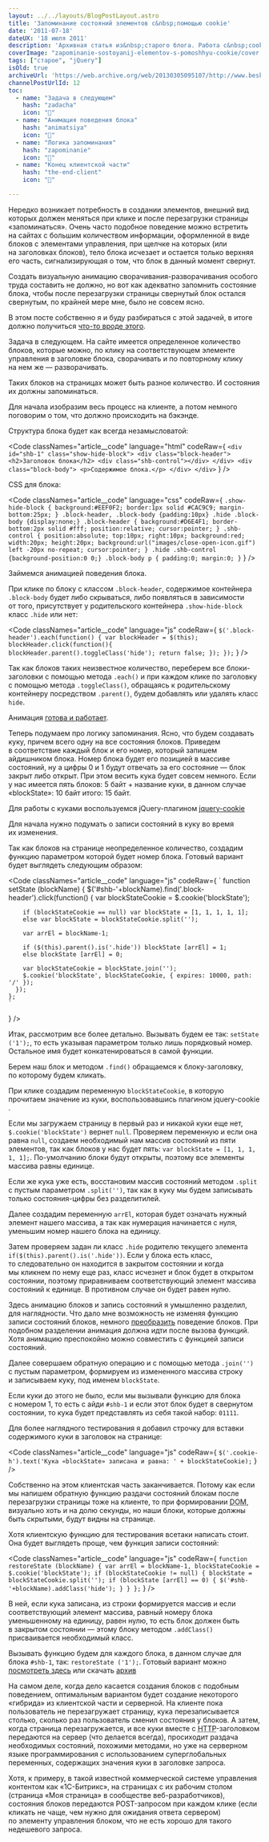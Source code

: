 ```yaml
---
layout: ../../layouts/BlogPostLayout.astro
title: 'Запоминание состояний элементов с&nbsp;помощью cookie'
date: '2011-07-18'
dateUX: '18 июля 2011'
description: 'Архивная статья из&nbsp;старого блога. Работа с&nbsp;cookie для запоминания состояний элементов на&nbsp;странице с&nbsp;помощью jQuery.'
coverImage: "zapominanie-sostoyanij-elementov-s-pomoshhyu-cookie/cover.jpg"
tags: ["старое", "jQuery"]
isOld: true
archiveUrl: 'https://web.archive.org/web/20130305095107/http://www.beskrovnyy.com/verstka/zapominanie-sostoyanij-elementov-s-pomoshhyu-cookie'
channelPostUrlId: 12
toc:
  - name: "Задача в следующем"
    hash: "zadacha"
    icon: "📄"
  - name: "Анимация поведения блока"
    hash: "animatsiya"
    icon: "📄"
  - name: "Логика запоминания"
    hash: "zapominanie"
    icon: "📄"
  - name: "Конец клиентской части"
    hash: "the-end-client"
    icon: "📄"

---
```



<p class="article__text">Нередко возникает потребность в&nbsp;создании элементов, внешний вид которых должен меняться при клике и&nbsp;после перезагрузки страницы &laquo;запоминаться&raquo;. Очень часто подобное поведение можно встретить на&nbsp;сайтах с&nbsp;большим количеством информации, оформленной в&nbsp;виде блоков с&nbsp;элементами управления, при щелчке на&nbsp;которых (или на&nbsp;заголовках блоков), тело блока исчезает и&nbsp;остается только верхняя его часть, сигнализирующая о&nbsp;том, что блок в&nbsp;данный момент свернут.</p>
<p class="article__text">Создать визуальную анимацию сворачивания-разворачивания особого труда составить не&nbsp;должно, но&nbsp;вот как адекватно запомнить состояние блока, чтобы после перезагрузки страницы свернутый блок остался свернутым, по&nbsp;крайней мере мне, было не&nbsp;совсем ясно.</p>
<p class="article__text">В&nbsp;этом посте собственно я&nbsp;и&nbsp;буду разбираться с&nbsp;этой задачей, в&nbsp;итоге должно получиться <a class="link link--info" href="https://web.archive.org/web/20130305095107/http://beskrovnyy.com/examples/cookie/index-2.html">что-то вроде этого</a>. </p>

<p id="zadacha" class="article__text article__text--anchor-target" data-anchor>Задача в&nbsp;следующем. На&nbsp;сайте имеется определенное количество блоков, которые можно, по&nbsp;клику на&nbsp;соответствующем элементе управления в&nbsp;заголовке блока, сворачивать и&nbsp;по&nbsp;повторному клику на&nbsp;нем&nbsp;же&nbsp;&mdash; разворачивать.</p>
<p class="article__text">Таких блоков на&nbsp;страницах может быть разное количество. И&nbsp;состояния их&nbsp;должны запоминаться.</p>
<p class="article__text">Для начала изобразим весь процесс на&nbsp;клиенте, а&nbsp;потом немного поговорим о&nbsp;том, что должно происходить на&nbsp;бэкэнде.</p>
<p class="article__text">Структура блока будет как всегда незамысловатой:</p>

<Code classNames="article__code" language="html" codeRaw={
    `
    <div id="shb-1" class="show-hide-block">
        <div class="block-header">
            <h2>Заголовок блока</h2>
            <div class="shb-control"></div>
        </div>
        <div class="block-body">
            <p>Содержимое блока.</p>
        </div>
    </div>
    `
} />

<p class="article__text">CSS для блока:</p>

<Code classNames="article__code" language="css" codeRaw={
    `
    .show-hide-block {
        background:#EEF0F2;
        border:1px solid #CAC9C9;
        margin-bottom:25px;
        }
        .block-header,
        .block-body {padding:10px}
        .hide .block-body {display:none;}
        .block-header {
            background:#D6E4F1;
            border-bottom:2px solid #fff;
            position:relative;
            cursor:pointer;
            }
            .shb-control {
                position:absolute;
                top:10px;
                right:10px;
                background:red;
                width:20px;
                height:20px;
                background:url("images/close-open-icon.gif") left -20px no-repeat;
                cursor:pointer;
                }
            .hide .shb-control {background-position:0 0;}
            .block-body p {
                padding:0;
                margin:0;
                }
    `
} />

<p id="animatsiya" class="article__text article__text--anchor-target" data-anchor>Займемся анимацией поведения блока.</p>
<p class="article__text">При клике по&nbsp;блоку с&nbsp;классом <code class="inline-code">.block-header</code>, содержимое контейнера <code class="inline-code">.block-body</code> будет либо скрываться, либо появляться в&nbsp;зависимости от&nbsp;того, присутствует у&nbsp;родительского контейнера <code class="inline-code">.show-hide-block</code> класс <code class="inline-code">.hide</code> или нет: </p>

<Code classNames="article__code" language="js" codeRaw={
    `
    $('.block-header').each(function() {
        var blockHeader = $(this);
        blockHeader.click(function(){
            blockHeader.parent().toggleClass('hide');
            return false;
        });
    });
    `
} />

<p class="article__text">Так как блоков таких неизвестное количество, переберем все блоки-заголовки с&nbsp;помощью метода <code class="inline-code">.each()</code> и&nbsp;при каждом клике по&nbsp;заголовку с&nbsp;помощью метода <code class="inline-code">.toggleClass()</code>, обращаясь к&nbsp;родительскому контейнеру посредством <code class="inline-code">.parent()</code>, будем добавлять или удалять класс <code class="inline-code">hide</code>. </p>

<p class="article__text">Анимация <a class="link link--info" href="https://web.archive.org/web/20130305095107/http://beskrovnyy.com/examples/cookie/index-1.html">готова и&nbsp;работает</a>. </p>

<p id="zapominanie" class="article__text article__text--anchor-target" data-anchor>Теперь подумаем про логику запоминания. Ясно, что будем создавать куку, причем всего одну на&nbsp;все состояния блоков. Приведем в&nbsp;соответствие каждый блок и&nbsp;его номер, который запишем айдишником блока. Номер блока будет его позицией в&nbsp;массиве состояний, ну&nbsp;а&nbsp;цифры 0&nbsp;и&nbsp;1&nbsp;будут отвечать за&nbsp;его состояние&nbsp;&mdash; блок закрыт либо открыт. При этом весить кука будет совсем немного. Если у&nbsp;нас имеется пять блоков: 5&nbsp;байт + название куки, в&nbsp;данном случае &laquo;blockState&raquo;: 10&nbsp;байт итого: 15&nbsp;байт.</p>

<p class="article__text">Для работы с&nbsp;куками воспользуемся jQuery-плагином <a class="link link--info" href="https://web.archive.org/web/20130305095107/http://github.com/carhartl/jquery-cookie">jquery-cookie</a></p>
<p class="article__text">Для начала нужно подумать о&nbsp;записи состояний в&nbsp;куку во&nbsp;время их&nbsp;изменения.</p>
<p class="article__text">Так как блоков на&nbsp;странице неопределенное количество, создадим функцию параметром которой будет номер блока. Готовый вариант будет выглядеть следующим образом:</p>

<Code classNames="article__code" language="js" codeRaw={
    `
    function setState (blockName) {
      $('#shb-'+blockName).find('.block-header').click(function() {
        var blockStateCookie = $.cookie('blockState');

        if (blockStateCookie == null) var blockState = [1, 1, 1, 1, 1];
        else var blockState = blockStateCookie.split('');

        var arrEl = blockName-1;

        if ($(this).parent().is('.hide')) blockState [arrEl] = 1;
        else blockState [arrEl] = 0;

        var blockStateCookie = blockState.join('');
        $.cookie('blockState', blockStateCookie, { expires: 10000, path: '/' });
      });
    };
    `
} />

<p class="article__text">Итак, рассмотрим все более детально. Вызывать будем ее&nbsp;так: <code class="inline-code">setState ('1');</code>, то&nbsp;есть указывая параметром только лишь порядковый номер. Остальное имя будет конкатенироваться в&nbsp;самой функции. </p>
<p class="article__text">Берем наш блок и&nbsp;методом <code class="inline-code">.find()</code> обращаемся к&nbsp;блоку-заголовку, по&nbsp;которому будем кликать. </p>
<p class="article__text">При клике создадим переменную <code class="inline-code">blockStateCookie</code>, в&nbsp;которую прочитаем значение из&nbsp;куки, воспользовавшись плагином jquery-cookie . </p>
<p class="article__text">Если мы&nbsp;загружаем страницу в&nbsp;первый раз и&nbsp;никакой куки еще нет, <code class="inline-code">$.cookie('blockState')</code> вернет <code class="inline-code">null</code>. Проверяем переменную и&nbsp;если она равна <code class="inline-code">null</code>, создаем необходимый нам массив состояний из&nbsp;пяти элементов, так как блоков у&nbsp;нас будет пять: <code class="inline-code">var blockState = [1, 1, 1, 1, 1];</code>. По-умолчанию блоки будут открыты, поэтому все элементы массива равны единице. </p>
<p class="article__text">Если&nbsp;же кука уже есть, восстановим массив состояний методом <code class="inline-code">.split</code> c&nbsp;пустым параметром <code class="inline-code">.split('')</code>, так как в&nbsp;куку мы&nbsp;будем записывать только состояния-цифры без разделитилей. </p>
<p class="article__text">Далее создадим переменную <code class="inline-code">arrEl</code>, которая будет означать нужный элемент нашего массива, а&nbsp;так как нумерация начинается с&nbsp;нуля, уменьшим номер нашего блока на&nbsp;единицу. </p>
<p class="article__text">Затем проверяем задан&nbsp;ли класс <code class="inline-code">.hide</code> родителю текущего элемента <code class="inline-code">if($(this).parent().is('.hide'))</code>. Если у&nbsp;блока есть класс, то&nbsp;следовательно он&nbsp;находится в&nbsp;закрытом состоянии и&nbsp;когда мы&nbsp;кликнем по&nbsp;нему еще раз, класс исчезнет и&nbsp;блок будет в&nbsp;открытом состоянии, поэтому приравниваем соответствующий элемент массива состояний к&nbsp;единице. В&nbsp;противном случае он&nbsp;будет равен нулю. </p>
<p class="article__text">Здесь анимацию блоков и&nbsp;запись состояний я&nbsp;умышленно разделил, для наглядности. Что дало мне возможность не&nbsp;изменяя функцию записи состояний блоков, немного <a class="link link--info" href="https://web.archive.org/web/20130305095107/http://beskrovnyy.com/examples/cookie/index-2.html">преобразить</a> поведение блоков. При подобном разделении анимация должна идти после вызова функций. Хотя анимацию преспокойно можно совместить с&nbsp;функцией записи состояний. </p>
<p class="article__text">Далее совершаем обратную операцию и&nbsp;с&nbsp;помощью метода <code class="inline-code">.join('')</code> с&nbsp;пустым параметром, формируем из&nbsp;измененного массива строку и&nbsp;записываем куку, под именем <code class="inline-code">blockState</code>. </p>
<p class="article__text">Если куки до&nbsp;этого не&nbsp;было, если мы&nbsp;вызывали функцию для блока с&nbsp;номером&nbsp;1, то&nbsp;есть с&nbsp;айди <code class="inline-code">#shb-1</code> и&nbsp;если этот блок будет в&nbsp;свернутом состоянии, то&nbsp;кука будет представлять из&nbsp;себя такой набор: <code class="inline-code">01111</code>. </p>
<p class="article__text">Для более наглядного тестирования я&nbsp;добавил строчку для вставки содержимого куки в&nbsp;заголовок на&nbsp;странице:</p>

<Code classNames="article__code" language="js" codeRaw={
    `
    $('.cookie-h').text('Кука «blockState» записана и равна: ' + blockStateCookie);
    `
} />

<p id="the-end-client" class="article__text article__text--anchor-target" data-anchor>Собственно на&nbsp;этом клиентская часть заканчивается. Потому как если мы&nbsp;напишем обратную функцию раздачи состояний блокам после перезагрузки страницы тоже на&nbsp;клиенте, то&nbsp;при формировании <abbr title="Document Object Model">DOM</abbr>, визуально хоть и&nbsp;на&nbsp;долю секунды, но&nbsp;наши блоки, которые должны быть скрытыми, будут видны на&nbsp;странице. </p>
<p class="article__text">Хотя клиентскую функцию для тестирования всетаки написать стоит. Она будет выглядеть проще, чем функция записи состояний:</p>

<Code classNames="article__code" language="js" codeRaw={
    `
    function restoreState (blockName) {
        var arrEl = blockName-1,
            blockStateCookie = $.cookie('blockState');
        if (blockStateCookie != null) {
            blockState = blockStateCookie.split('');
            if (blockState [arrEl] == 0) {
                $('#shb-'+blockName).addClass('hide');
            }
        }
    };
    `
} />

<p class="article__text">В&nbsp;ней, если кука записана, из&nbsp;строки формируется массив и&nbsp;если соответствующий элемент массива, равный номеру блока уменьшенному на&nbsp;единицу, равен нулю, то&nbsp;есть блок должен быть в&nbsp;закрытом состоянии&nbsp;&mdash; этому блоку методом <code class="inline-code">.addClass()</code> присваивается необходимый класс. </p>

<p class="article__text">Вызывать функцию будем для каждого блока, в&nbsp;данном случае для блока <code class="inline-code">#shb-1</code>, так: <code class="inline-code">restoreState ('1');</code>. Готовый вариант можно <a class="link link--info" href="https://web.archive.org/web/20130305095107/http://beskrovnyy.com/examples/cookie/">посмотреть здесь</a> или скачать <a class="link link--info" href="https://web.archive.org/web/20130305095107/http://beskrovnyy.com/examples/cookie/cookie.zip">архив</a></p>

<p class="article__text">На&nbsp;самом деле, когда дело касается создания блоков с&nbsp;подобным поведением, оптимальным вариантом будет создание некоторого &laquo;гибрида&raquo; из&nbsp;клиентской части и&nbsp;серверной. На&nbsp;клиенте пока пользователь не&nbsp;перезагружает страницу, кука перезаписывается столько, сколько раз пользователь сменил состояния у&nbsp;блоков. А&nbsp;затем, когда страница перезагружается, и&nbsp;все куки вместе с&nbsp;<abbr title=" HyperText Transfer Protocol">HTTP</abbr>-заголовком передаются на&nbsp;сервер (что делается всегда), просиходит раздача необходимых состояний, похожими методами, но&nbsp;уже на&nbsp;серверном языке программирования с&nbsp;использованием суперглобальных переменных, содержащих значения куки в&nbsp;заголовке запроса. </p>
<p class="article__text">Хотя, к&nbsp;примеру, в&nbsp;такой известной коммерческой системе управления контентом как &laquo;1С-Битрикс&raquo;, на&nbsp;страницах с&nbsp;их&nbsp;рабочим столом (страница &laquo;Моя страница&raquo; в&nbsp;сообществе веб-разработчиков), состояния блоков передаются POST-запросом при каждом клике (если кликать не&nbsp;чаще, чем нужно для ожидания ответа сервером) по&nbsp;элементу управления блоком, что не&nbsp;есть хорошо для такого недешевого запроса.</p>


